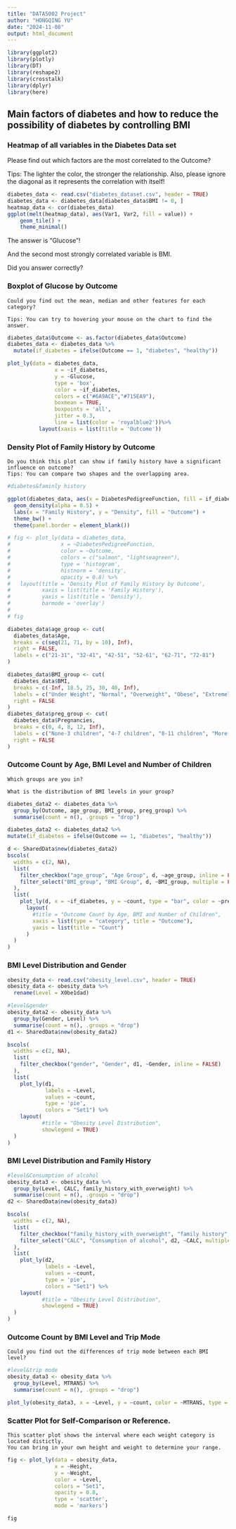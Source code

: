 ---
title: "DATA5002 Project"
author: "HONGQING YU"
date: "2024-11-08"
output: html_document
---
```{r echo=FALSE, message=FALSE, warning=FALSE}
library(ggplot2)
library(plotly)
library(DT)
library(reshape2)
library(crosstalk)
library(dplyr)
library(here)
```

## Main factors of diabetes and how to reduce the possibility of diabetes by controlling BMI
### Heatmap of all variables in the Diabetes Data   set

Please find out which factors are the most correlated to the Outcome?

Tips: The lighter the color, the stronger the relationship.
Also, please ignore the diagonal as it represents the correlation with itself!

```{r echo=FALSE, message=FALSE, warning=FALSE}
diabetes_data <- read.csv("diabetes_dataset.csv", header = TRUE)
diabetes_data <- diabetes_data[diabetes_data$BMI != 0, ]
heatmap_data <- cor(diabetes_data)
ggplot(melt(heatmap_data), aes(Var1, Var2, fill = value)) +
    geom_tile() +
    theme_minimal()
```
The answer is "Glucose"!

And the second most strongly correlated variable is BMI.

Did you answer correctly?

### Boxplot of Glucose by Outcome
    Could you find out the mean, median and other features for each category?

    Tips: You can try to hovering your mouse on the chart to find the answer.
```{r echo=FALSE, message=FALSE, warning=FALSE}
diabetes_data$Outcome <- as.factor(diabetes_data$Outcome)
diabetes_data <- diabetes_data %>%
  mutate(if_diabetes = ifelse(Outcome == 1, "diabetes", "healthy"))

plot_ly(data = diabetes_data, 
               x = ~if_diabetes,
               y = ~Glucose,
               type = 'box',
               color = ~if_diabetes,
               colors = c("#6A9ACE","#715EA9"),
               boxmean = TRUE,
               boxpoints = 'all',  
               jitter = 0.3,       
               line = list(color = 'royalblue2'))%>%
          layout(xaxis = list(title = 'Outcome'))


```


### Density Plot of Family History by Outcome
    Do you think this plot can show if family history have a significant influence on outcome?
    Tips: You can compare two shapes and the overlapping area.
```{r echo=FALSE, message=FALSE, warning=FALSE}
#diabetes&faminly history

ggplot(diabetes_data, aes(x = DiabetesPedigreeFunction, fill = if_diabetes)) +
  geom_density(alpha = 0.5) +
  labs(x = "Family History", y = "Density", fill = "Outcome") +
  theme_bw() +
  theme(panel.border = element_blank())

```

```{r echo=FALSE, message=FALSE, warning=FALSE}
# fig <- plot_ly(data = diabetes_data, 
#                x = ~DiabetesPedigreeFunction, 
#                color = ~Outcome, 
#                colors = c("salmon", "lightseagreen"),
#                type = 'histogram', 
#                histnorm = 'density', 
#                opacity = 0.8) %>%
#   layout(title = 'Density Plot of Family History by Outcome',
#          xaxis = list(title = 'Family History'),
#          yaxis = list(title = 'Density'),
#          barmode = 'overlay')
# 
# fig

```

```{r echo=FALSE, message=FALSE, warning=FALSE}
diabetes_data$age_group <- cut(
  diabetes_data$Age,
  breaks = c(seq(21, 71, by = 10), Inf),
  right = FALSE,
  labels = c("21-31", "32-41", "42-51", "52-61", "62-71", "72-81")
)

diabetes_data$BMI_group <- cut(
  diabetes_data$BMI,
  breaks = c(-Inf, 18.5, 25, 30, 40, Inf),  
  labels = c("Under Weight", "Normal", "Overweight", "Obese", "Extremely Obese"),  
  right = FALSE  
)
diabetes_data$preg_group <- cut(
  diabetes_data$Pregnancies,
  breaks = c(0, 4, 8, 12, Inf),  
  labels = c("None-3 children", "4-7 children", "8-11 children", "More than 11 children"),  
  right = FALSE  
)

```

### Outcome Count by Age, BMI Level and Number of Children

    Which groups are you in? 

    What is the distribution of BMI levels in your group?
```{r echo=FALSE, message=FALSE, warning=FALSE}
diabetes_data2 <- diabetes_data %>%
  group_by(Outcome, age_group, BMI_group, preg_group) %>%
  summarise(count = n(), .groups = "drop")

diabetes_data2 <- diabetes_data2 %>%
mutate(if_diabetes = ifelse(Outcome == 1, "diabetes", "healthy"))

d <- SharedData$new(diabetes_data2)
bscols(
  widths = c(2, NA),
  list(
    filter_checkbox("age_group", "Age Group", d, ~age_group, inline = FALSE),
    filter_select("BMI_group", "BMI Group", d, ~BMI_group, multiple = FALSE)
  ),
  list(
    plot_ly(d, x = ~if_diabetes, y = ~count, type = "bar", color = ~preg_group)%>%
      layout(
        #title = "Outcome Count by Age, BMI and Number of Children",
        xaxis = list(type = "category", title = "Outcome"),
        yaxis = list(title = "Count")
      )
  )
)

```

### BMI Level Distribution and Gender
```{r echo=FALSE, message=FALSE, warning=FALSE}
obesity_data <- read.csv("obesity_level.csv", header = TRUE)
obesity_data <- obesity_data %>%
  rename(Level = X0be1dad)

#level&gender
obesity_data2 <- obesity_data %>%
  group_by(Gender, Level) %>%
  summarise(count = n(), .groups = "drop")
d1 <- SharedData$new(obesity_data2)

bscols(
  widths = c(2, NA), 
  list(
    filter_checkbox("gender", "Gender", d1, ~Gender, inline = FALSE)
  ),
  list(
    plot_ly(d1, 
            labels = ~Level, 
            values = ~count,      
            type = 'pie',
            colors = "Set1") %>%
    layout(
           #title = "Obesity Level Distribution",
           showlegend = TRUE)
  )
)
```

### BMI Level Distribution and Family History
```{r echo=FALSE, message=FALSE, warning=FALSE}

#level&Consumption of alcohol
obesity_data3 <- obesity_data %>%
  group_by(Level, CALC, family_history_with_overweight) %>%
  summarise(count = n(), .groups = "drop")
d2 <- SharedData$new(obesity_data3)

bscols(
  widths = c(2, NA), 
  list(
    filter_checkbox("family_history_with_overweight", "family history", d2, ~family_history_with_overweight, inline = FALSE),
    filter_select("CALC", "Consumption of alcohol", d2, ~CALC, multiple = FALSE)
  ),
  list(
    plot_ly(d2, 
            labels = ~Level, 
            values = ~count,      
            type = 'pie',
            colors = "Set1") %>%
    layout(
           #title = "Obesity Level Distribution",
           showlegend = TRUE)
  )
)


```

### Outcome Count by BMI Level and Trip Mode
    Could you find out the differences of trip mode between each BMI level?
```{r echo=FALSE, message=FALSE, warning=FALSE}
#level&trip mode
obesity_data3 <- obesity_data %>%
  group_by(Level, MTRANS) %>%
  summarise(count = n(), .groups = "drop")

plot_ly(obesity_data3, x = ~Level, y = ~count, color = ~MTRANS, type = "bar")

```

### Scatter Plot for Self-Comparison or Reference.
    This scatter plot shows the interval where each weight category is located distictly. 
    You can bring in your own height and weight to determine your range.
```{r echo=FALSE, message=FALSE, warning=FALSE}

fig <- plot_ly(data = obesity_data, 
               x = ~Height, 
               y = ~Weight, 
               color = ~Level, 
               colors = "Set1", 
               opacity = 0.8, 
               type = 'scatter',        
               mode = 'markers')        

fig

```



































